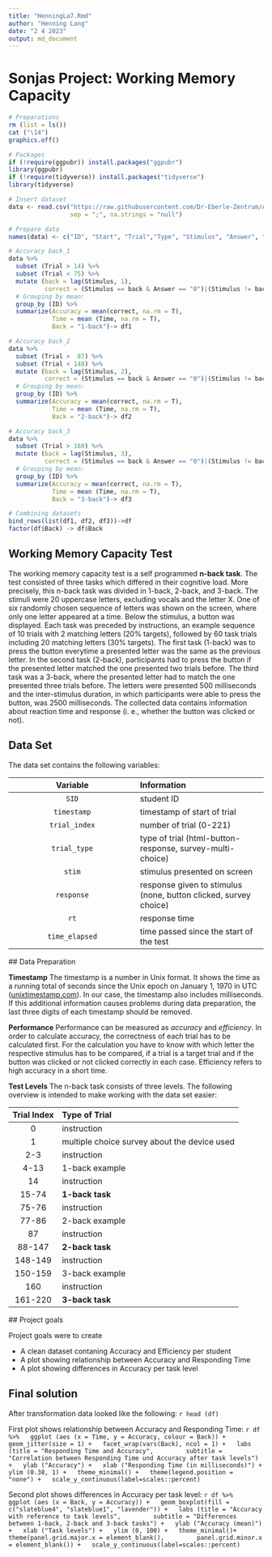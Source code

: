 ```yaml
---
title: "HenningLa7.Rmd"
author: "Henning Lang"
date: "2 4 2023"
output: md_document
---
```


# Sonjas Project: Working Memory Capacity

```r
# Preparations
rm (list = ls())
cat ("\14")
graphics.off()

# Packages
if (!require(ggpubr)) install.packages("ggpubr")
library(ggpubr)
if (!require(tidyverse)) install.packages("tidyverse")
library(tidyverse)

# Insert dataset
data <- read.csv("https://raw.githubusercontent.com/Dr-Eberle-Zentrum/Advanced-data-processing-with-R/main/Projects/sonji-uni/I4S_workingMemory_2023-02-26.csv",
                 sep = ";", na.strings = "null")

# Prepare data
names(data) <- c("ID", "Start", "Trial","Type", "Stimulus", "Answer", "Time", "End" )

# Accuracy back_1
data %>%
  subset (Trial > 14) %>%
  subset (Trial < 75) %>%
  mutate (back = lag(Stimulus, 1),
          correct = (Stimulus == back & Answer == "0")|(Stimulus != back & is.na(Answer))) %>%
  # Grouping by mean:
  group_by (ID) %>%
  summarize(Accuracy = mean(correct, na.rm = T),
            Time = mean (Time, na.rm = T),
            Back = "1-back")-> df1

# Accuracy back_2
data %>%
  subset (Trial >  87) %>%
  subset (Trial < 148) %>%
  mutate (back = lag(Stimulus, 2),
          correct = (Stimulus == back & Answer == "0")|(Stimulus != back & is.na(Answer))) %>%
  # Grouping by mean:
  group_by (ID) %>%
  summarize(Accuracy = mean(correct, na.rm = T),
            Time = mean (Time, na.rm = T),
            Back = "2-back")-> df2

# Accuracy back_3
data %>%
  subset (Trial > 160) %>%
  mutate (back = lag(Stimulus, 3),
          correct = (Stimulus == back & Answer == "0")|(Stimulus != back & is.na(Answer))) %>%
  # Grouping by mean:
  group_by (ID) %>%
  summarize(Accuracy = mean(correct, na.rm = T),
            Time = mean (Time, na.rm = T),
            Back = "3-back")-> df3

# Combining datasets
bind_rows(list(df1, df2, df3))->df
factor(df$Back) -> df$Back
```


## Working Memory Capacity Test

The working memory capacity test is a self programmed **n-back task**. The test consisted of three tasks which differed in their cognitive load. More precisely, this n-back task was divided in 1-back, 2-back, and 3-back. The stimuli were 20 uppercase letters, excluding vocals and the letter X. One of six randomly chosen sequence of letters was shown on the screen, where only one letter appeared at a time.
Below the stimulus, a button was displayed. Each task was preceded by instructions, an example sequence of 10 trials with 2 matching letters (20% targets), followed by 60 task trials including 20 matching letters (30% targets). The first task (1-back) was to press the button everytime a presented letter was the same as the previous letter. In the second task (2-back), participants had to press the button if the presented letter matched the one presented two trials before. The third task was a 3-back, where the presented letter had to match the one presented three trials before.
The letters were presented 500 milliseconds and the inter-stimulus duration, in which participants were able to press the button, was 2500 milliseconds. The collected data contains information about reaction time and response (i. e., whether the button was clicked or not).

## Data Set

The data set contains the following variables:

  | Variable | Information |
  | :--: | :--- |
  | `SID` | student ID |
  | `timestamp` | timestamp of start of trial |
  | `trial_index` | number of trial (0-221) |
  | `trial_type` | type of trial (html-button-response, survey-multi-choice) |
  | `stim` | stimulus presented on screen |
  | `response` | response given to stimulus (none, button clicked, survey choice) |
  | `rt` | response time |
  | `time_elapsed` | time passed since the start of the test |

  ## Data Preparation

  **Timestamp**
  The timestamp is a number in Unix format. It shows the time as a running total of seconds since the Unix epoch on January 1, 1970 in UTC ([unixtimestamp.com](https://www.unixtimestamp.com/)). In our case, the timestamp also includes milliseconds. If this additional information causes problems during data preparation, the last three digits of each timestamp should be removed.

**Performance**
  Performance can be measured as *accuracy* and *efficiency*. In order to calculate accuracy, the correctness of each trial has to be calculated first. For the calculation you have to know with which letter the respective stimulus has to be compared, if a trial is a target trial and if the button was clicked or not clicked correctly in each case. Efficiency refers to high accuracy in a short time.

**Test Levels**
  The n-back task consists of three levels. The following overview is intended to make working with the data set easier:

  | Trial Index | Type of Trial |
  | :--: | :--- |
  | 0 | instruction |
  | 1 | multiple choice survey about the device used |
  | 2-3 | instruction |
  | 4-13 | 1-back example |
  | 14 | instruction |
  | 15-74 | **1-back task** |
  | 75-76 | instruction |
  | 77-86 | 2-back example |
  | 87 | instruction |
  | 88-147 | **2-back task** |
  | 148-149 | instruction |
  | 150-159 | 3-back example |
  | 160 | instruction |
  | 161-220 | **3-back task** |

  ## Project goals

  Project goals were to create

- A clean dataset contaning Accuracy and Efficiency per student
- A plot showing relationship between Accuracy and Responding Time
- A plot showing differences in Accuracy per task level

## Final solution

After transformation data looked like the following:
  ```r
head (df)
```

First plot shows relationship between Accuracy and Responding Time:
  ```r
df %>%
  ggplot (aes (x = Time, y = Accuracy, colour = Back)) +
  geom_jitter(size = 1) +
  facet_wrap(vars(Back), ncol = 1) +
  labs (title = "Responding Time and Accuracy",
        subtitle = "Correlation between Responding Time und Accuracy after task levels") +
  ylab ("Accuracy") +
  xlab ("Responding Time (in milliseconds)") +
  ylim (0.38, 1) +
  theme_minimal() +
  theme(legend.position =  "none") +
  scale_y_continuous(label=scales::percent)
```

Second plot shows differences in Accuracy per task level:
  ```r
df %>%
  ggplot (aes (x = Back, y = Accuracy)) +
  geom_boxplot(fill = c("slateblue4", "slateblue1", "lavender")) +
  labs (title = "Accuracy with reference to task levels",
        subtitle = "Differences between 1-back, 2-back and 3-back tasks") +
  ylab ("Accuracy (mean)") +
  xlab ("Task levels") +
  ylim (0, 100) +
  theme_minimal()+
  theme(panel.grid.major.x = element_blank(),
        panel.grid.minor.x = element_blank()) +
  scale_y_continuous(label=scales::percent)
```







